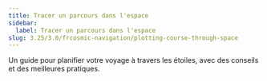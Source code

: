 ```yaml
---
title: Tracer un parcours dans l'espace
sidebar:
  label: Tracer un parcours dans l'espace
slug: 3.25/3.0/frcosmic-navigation/plotting-course-through-space
---
```


Un guide pour planifier votre voyage à travers les étoiles, avec des conseils et des meilleures pratiques.
